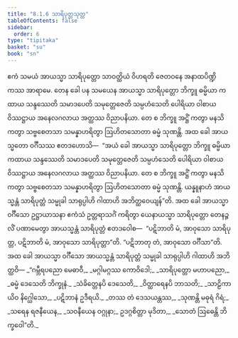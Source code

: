 ```yaml
---
title: "8.1.6 သာရိပုတ္တသုတ္တ"
tableOfContents: false
sidebar:
  order: 6
type: "tipitaka"
basket: "su"
book: "sn"
---
```



<DynamicBreadcrumb />

<Division number="214" book="sn" e="ch" v="18" p="309">

<Paragraph number="1331" book="sn">
ဧကံ သမယံ အာယသ္မာ သာရိပုတ္တော သာဝတ္ထိယံ ဝိဟရတိ ဇေတဝနေ အနာထပိဏ္ဍိကဿ အာရာမေ. တေန ခေါ ပန သမယေန အာယသ္မာ သာရိပုတ္တော ဘိက္ခူ ဓမ္မိယာ ကထာယ သန္ဒဿေတိ သမာဒပေတိ သမုတ္တေဇေတိ သမ္ပဟံသေတိ ပေါရိယာ ဝါစာယ ဝိဿဋ္ဌာယ အနေလဂလာယ အတ္ထဿ ဝိညာပနိယာ. တေ စ ဘိက္ခူ အဋ္ဌိံ ကတွာ မနသိ ကတွာ သဗ္ဗစေတသာ သမန္နာဟရိတွာ ဩဟိတသောတာ ဓမ္မံ သုဏန္တိ. အထ ခေါ အာယသ္မတော ဝင်္ဂီသဿ ဧတဒဟောသိ—  “အယံ ခေါ အာယသ္မာ သာရိပုတ္တော ဘိက္ခူ ဓမ္မိယာ ကထာယ သန္ဒဿေတိ သမာဒပေတိ သမုတ္တေဇေတိ သမ္ပဟံသေတိ ပေါရိယာ ဝါစာယ ဝိဿဋ္ဌာယ အနေလဂလာယ အတ္ထဿ ဝိညာပနိယာ. တေ စ ဘိက္ခူ အဋ္ဌိံ ကတွာ မနသိ ကတွာ သဗ္ဗစေတသာ သမန္နာဟရိတွာ ဩဟိတသောတာ ဓမ္မံ သုဏန္တိ. ယန္နူနာဟံ အာယသ္မန္တံ သာရိပုတ္တံ သမ္မုခါ သာရုပ္ပါဟိ ဂါထာဟိ အဘိတ္ထဝေယျန်”တိ.
</Paragraph>

<Paragraph number="1332" book="sn">
အထ ခေါ အာယသ္မာ ဝင်္ဂီသော ဥဋ္ဌာယာသနာ ဧကံသံ ဥတ္တရာသင်္ဂံ ကရိတွာ ယေနာယသ္မာ သာရိပုတ္တော တေနဉ္ဇလိံ ပဏာမေတွာ အာယသ္မန္တံ သာရိပုတ္တံ ဧတဒဝေါစ—  “ပဋိဘာတိ မံ, အာဝုသော သာရိပုတ္တ, ပဋိဘာတိ မံ, အာဝုသော သာရိပုတ္တာ”တိ. “ပဋိဘာတု တံ, အာဝုသော ဝင်္ဂီသာ”တိ. အထ ခေါ အာယသ္မာ ဝင်္ဂီသော အာယသ္မန္တံ သာရိပုတ္တံ သမ္မုခါ သာရုပ္ပါဟိ ဂါထာဟိ အဘိတ္ထဝိ—
</Paragraph>

<Paragraph number="1333" type="verses" book="sn">
_“ဂမ္ဘီရပညော မေဓာဝီ,_  
_မဂ္ဂါမဂ္ဂဿ ကောဝိဒေါ;_  
_သာရိပုတ္တော မဟာပညော,_  
_ဓမ္မံ ဒေသေတိ ဘိက္ခုနံ._  

</Paragraph>

<Paragraph number="1334" type="verses" book="sn">
_သံခိတ္တေနပိ ဒေသေတိ,_  
_ဝိတ္ထာရေနပိ ဘာသတိ;_  
_သာဠိကာယိဝ နိဂ္ဃေါသော,_  
_ပဋိဘာနံ ဥဒီရယိ._  

</Paragraph>

<Paragraph number="1335" type="verses" book="sn">
_တဿ တံ ဒေသယန္တဿ,_  
_သုဏန္တိ မဓုရံ ဂိရံ;_  
_သရေန ရဇနီယေန,_  
_သဝနီယေန ဝဂ္ဂုနာ;_  
ဥဒဂ္ဂစိတ္တာ မုဒိတာ,_  
_သောတံ ဩဓေန္တိ ဘိက္ခဝေါ”တိ._
</Paragraph>
</Division>